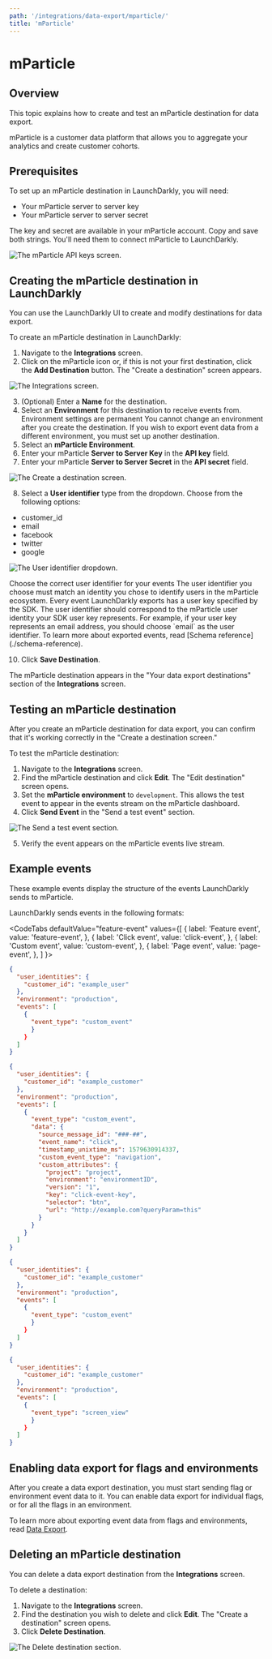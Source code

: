 ```yaml
---
path: '/integrations/data-export/mparticle/'
title: 'mParticle'
---
```


# mParticle

<Metadata timeToRead={props.timeToRead} lastModifiedDateFormatted={props.lastModifiedDateFormatted} />

## Overview

This topic explains how to create and test an mParticle destination for data export.

mParticle is a customer data platform that allows you to aggregate your analytics and create customer cohorts.

## Prerequisites

To set up an mParticle destination in LaunchDarkly, you will need:

- Your mParticle server to server key
- Your mParticle server to server secret

The key and secret are available in your mParticle account. Copy and save both strings. You'll need them to connect mParticle to LaunchDarkly.

![The mParticle API keys screen.](../../images/mparticle-api-keys.png)

## Creating the mParticle destination in LaunchDarkly

You can use the LaunchDarkly UI to create and modify destinations for data export.

To create an mParticle destination in LaunchDarkly:

1. Navigate to the **Integrations** screen.
2. Click on the mParticle icon or, if this is not your first destination, click the **Add Destination** button. The "Create a destination" screen appears.

![The Integrations screen.](../../images/mparticle-add-destination.png)

3. (Optional) Enter a **Name** for the destination.
4. Select an **Environment** for this destination to receive events from.
   <Callout intent="alert">
     <CalloutTitle>Environment settings are permanent</CalloutTitle>
     <CalloutDescription>
       You cannot change an environment after you create the destination. If you wish to export event data from a
       different environment, you must set up another destination.
     </CalloutDescription>
   </Callout>
5. Select an **mParticle Environment**.
6. Enter your mParticle **Server to Server Key** in the **API key** field.
7. Enter your mParticle **Server to Server Secret** in the **API secret** field.

![The Create a destination screen.](../../images/mparticle-destination-create.png)

8. Select a **User identifier** type from the dropdown. Choose from the following options:

- customer_id
- email
- facebook
- twitter
- google

![The User identifier dropdown.](../../images/mparticle-user-id.png)

<Callout intent="info">
  <CalloutTitle>Choose the correct user identifier for your events</CalloutTitle>
  <CalloutDescription>
    The user identifier you choose must match an identity you chose to identify users in the mParticle ecosystem. Every
    event LaunchDarkly exports has a user key specified by the SDK. The user identifier should correspond to the
    mParticle user identity your SDK user key represents. For example, if your user key represents an email address, you
    should choose `email` as the user identifier. To learn more about exported events, read [Schema
    reference](./schema-reference).
  </CalloutDescription>
</Callout>

10. Click **Save Destination**.

The mParticle destination appears in the "Your data export destinations" section of the **Integrations** screen.

## Testing an mParticle destination

After you create an mParticle destination for data export, you can confirm that it's working correctly in the "Create a destination screen."

To test the mParticle destination:

1. Navigate to the **Integrations** screen.
2. Find the mParticle destination and click **Edit**. The "Edit destination" screen opens.
3. Set the **mParticle environment** to `development`. This allows the test event to appear in the events stream on the mParticle dashboard.
4. Click **Send Event** in the "Send a test event" section.

![The Send a test event section.](../../images/mparticle-test-event.png)

5. Verify the event appears on the mParticle events live stream.

## Example events

These example events display the structure of the events LaunchDarkly sends to mParticle.

LaunchDarkly sends events in the following formats:


<CodeTabs
  defaultValue="feature-event"
  values={[
    { label: 'Feature event', value: 'feature-event', },
    { label: 'Click event', value: 'click-event', },
    { label: 'Custom event', value: 'custom-event', },
    { label: 'Page event', value: 'page-event', },
  ]
}>

<CodeTabItem value="feature-event">

```json
{
  "user_identities": {
    "customer_id": "example_user"
  },
  "environment": "production",
  "events": [
    {
      "event_type": "custom_event"
      }
    }
  ]
}
```

</CodeTabItem>
<CodeTabItem value="click-event">

```json
{
  "user_identities": {
    "customer_id": "example_customer"
  },
  "environment": "production",
  "events": [
    {
      "event_type": "custom_event",
      "data": {
        "source_message_id": "###-##",
        "event_name": "click",
        "timestamp_unixtime_ms": 1579630914337,
        "custom_event_type": "navigation",
        "custom_attributes": {
          "project": "project",
          "environment": "environmentID",
          "version": "1",
          "key": "click-event-key",
          "selector": "btn",
          "url": "http://example.com?queryParam=this"
        }
      }
    }
  ]
}
```

</CodeTabItem>
<CodeTabItem value="custom-event">

```json
{
  "user_identities": {
    "customer_id": "example_customer"
  },
  "environment": "production",
  "events": [
    {
      "event_type": "custom_event"
      }
    }
  ]
}
```

</CodeTabItem>
<CodeTabItem value="page-event">

```json
{
  "user_identities": {
    "customer_id": "example_customer"
  },
  "environment": "production",
  "events": [
    {
      "event_type": "screen_view"
      }
    }
  ]
}
```

</CodeTabItem>
</CodeTabs>

## Enabling data export for flags and environments

After you create a data export destination, you must start sending flag or environment event data to it. You can enable data export for individual flags, or for all the flags in an environment.

To learn more about exporting event data from flags and environments, read [Data Export](./data-export#exporting-event-data-for-flags-and-environments).

## Deleting an mParticle destination

You can delete a data export destination from the **Integrations** screen.

To delete a destination:

1. Navigate to the **Integrations** screen.
2. Find the destination you wish to delete and click **Edit**. The "Create a destination" screen opens.
3. Click **Delete Destination**.

![The Delete destination section.](../../images/mparticle-destination-delete.png)
